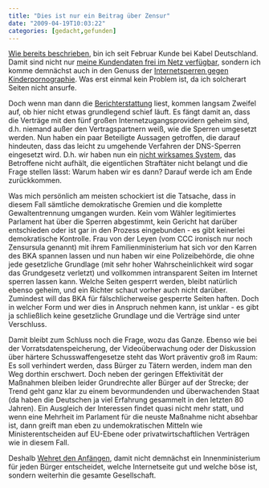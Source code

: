 ```yaml
---
title: "Dies ist nur ein Beitrag über Zensur"
date: "2009-04-19T10:03:22"
categories: [gedacht,gefunden]
---
```


[Wie bereits beschrieben](/blog/2009/02/20/wer-nicht-horen-will/), bin ich seit Februar Kunde bei Kabel Deutschland. Damit sind nicht nur [meine Kundendaten frei im Netz verfügbar](http://www.heise.de/ct/Zeitung-Datenskandal-bei-Kabel-Deutschland--/news/meldung/135426), sondern ich komme demnächst auch in den Genuss der [Internetsperren gegen Kinderpornographie](http://www.heise.de/newsticker/Fuenf-Provider-unterzeichnen-Vertrag-zu-Kinderporno-Sperren--/meldung/136327). Was erst einmal kein Problem ist, da ich solcherart Seiten nicht ansurfe.

Doch wenn man dann die [Berichterstattung](http://www.heise.de/ct/Die-Argumente-fuer-Kinderporno-Sperren-laufen-ins-Leere--/artikel/135867) liest, kommen langsam Zweifel auf, ob hier nicht etwas grundlegend schief läuft. Es fängt damit an, dass die Verträge mit den fünf großen Internetzugangsprovidern geheim sind, d.h. niemand außer den Vertragspartnern weiß, wie die Sperren umgesetzt werden. Nun haben ein paar Beteiligte Aussagen getroffen, die darauf hindeuten, dass das leicht zu umgehende Verfahren der DNS-Sperren eingesetzt wird. D.h. wir haben nun ein [nicht wirksames System](http://www.sueddeutsche.de/panorama/813/465404/text/19/), das Betroffene nicht aufhält, die eigentlichen Straftäter nicht belangt und die Frage stellen lässt: Warum haben wir es dann? Darauf werde ich am Ende zurückkommen.

Was mich persönlich am meisten schockiert ist die Tatsache, dass in diesem Fall sämtliche demokratische Gremien und die komplette Gewaltentrennung umgangen wurden. Kein vom Wähler legitimiertes Parlament hat über die Sperren abgestimmt, kein Gericht hat darüber entschieden oder ist gar in den Prozess eingebunden - es gibt keinerlei demokratische Kontrolle. Frau von der Leyen (vom CCC ironisch nur noch Zensursula genannt) mit ihrem Familienministerium hat sich vor den Karren des BKA spannen lassen und nun haben wir eine Polizeibehörde, die ohne jede gesetzliche Grundlage (mit sehr hoher Wahrscheinlichkeit wird sogar das Grundgesetz verletzt) und vollkommen intransparent Seiten im Internet sperren lassen kann. Welche Seiten gesperrt werden, bleibt natürlich ebenso geheim, und ein Richter schaut vorher auch nicht darüber. Zumindest will das BKA für fälschlicherweise gesperrte Seiten haften. Doch in welcher Form und wer dies in Anspruch nehmen kann, ist unklar - es gibt ja schließlich keine gesetzliche Grundlage und die Verträge sind unter Verschluss.

Damit bleibt zum Schluss noch die Frage, wozu das Ganze. Ebenso wie bei der Vorratsdatenspeicherung, der Videoüberwachung oder der Diskussion über härtere Schusswaffengesetze steht das Wort präventiv groß im Raum: Es soll verhindert werden, dass Bürger zu Tätern werden, indem man den Weg dorthin erschwert. Doch neben der geringen Effektivität der Maßnahmen bleiben leider Grundrechte aller Bürger auf der Strecke; der Trend geht ganz klar zu einem bevormundenden und überwachenden Staat (da haben die Deutschen ja viel Erfahrung gesammelt in den letzten 80 Jahren). Ein Ausgleich der Interessen findet quasi nicht mehr statt, und wenn eine Mehrheit im Parlament für die neuste Maßnahme nicht absehbar ist, dann greift man eben zu undemokratischen Mitteln wie Ministerentscheiden auf EU-Ebene oder privatwirtschaftlichen Verträgen wie in diesem Fall.

Deshalb [Wehret den Anfängen](http://www.lateinservice.de/anthologia/2001/prosestio.htm), damit nicht demnächst ein Innenministerium für jeden Bürger entscheidet, welche Internetseite gut und welche böse ist, sondern weiterhin die gesamte Gesellschaft.
